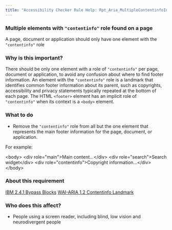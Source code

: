 ```yaml
---
title: "Accessibility Checker Rule Help: Rpt_Aria_MultipleContentinfoInSiblingSet_Implicit"
---
```


<div className="toolHelp">
<Row>
<Column colLg={16} colMd={8} colSm={4} className="toolHead">

### Multiple elements with `"contentinfo"` role found on a page

<div id="locLevel"></div>

A page, document or application should only have one element with the `"contentinfo"` role

</Column>
</Row>
<Row>
<Column colLg={11} colMd={5} colSm={4} className="toolMain">

### Why is this important?

There should be only one element with a role of `"contentinfo"` per page, document or application, to avoid any confusion about where to find footer information. An element with the `"contentinfo"` role is a landmark that identifies common footer information about its parent, such as copyrights, accessibility and privacy statements typically repeated at the bottom of each page. The HTML `<footer>` element has an implicit role of `"contentinfo"` when its context is a `<body>` element.

<div id="locSnippet"></div>

### What to do

* Remove the `"contentinfo"` role from all but the one element that represents the main footer information for the page, document, or application.

For example:

<CodeSnippet type="multi" light={true}>&lt;body&gt;
	&lt;div role="main"&gt;Main content...&lt;/div&gt;
	&lt;div role="search"&gt;Search widget&lt;/div&gt;
	&lt;div role="contentinfo"&gt;Copyright information...&lt;/div&gt;
&lt;/body&gt;</CodeSnippet>

</Column>
<Column colLg={5} colMd={3} colSm={4} className="toolLeft">

### About this requirement

[IBM 2.4.1 Bypass Blocks](https://www.ibm.com/able/requirements/requirements/#2_4_1)
[WAI-ARIA 1.2 Contentinfo Landmark](https://www.w3.org/TR/wai-aria-practices-1.2/examples/landmarks/contentinfo.html)

### Who does this affect?

* People using a screen reader, including blind, low vision and neurodivergent people

</Column>
</Row>
</div>

